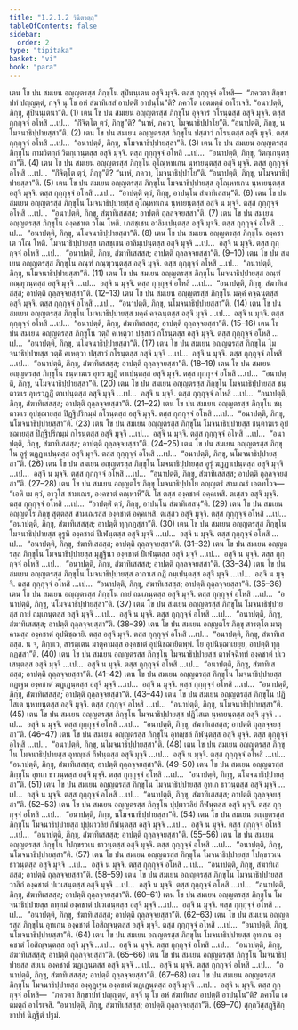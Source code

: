 ```yaml
---
title: "1.2.1.2 วินีตวตฺถุ"
tableOfContents: false
sidebar:
  order: 2
type: "tipitaka"
basket: "vi"
book: "para"
---
```



<DynamicBreadcrumb />

<Division number="263" book="para">

<Paragraph number="945" book="para">
เตน โข ปน สมเยน อญฺญตรสฺส ภิกฺขุโน สุปินนฺเตน อสุจิ มุจฺจิ. ตสฺส กุกฺกุจฺจํ อโหสิ—  “ภควตา สิกฺขาปทํ ปญฺญตฺตํ, กจฺจิ นุ โข อหํ สํฆาทิเสสํ อาปตฺติํ อาปนฺโน”ติ? ภควโต เอตมตฺถํ อาโรเจสิ. “อนาปตฺติ, ภิกฺขุ, สุปินนฺเตนา”ติ. (1)
</Paragraph>

<Paragraph number="946" book="para">
เตน โข ปน สมเยน อญฺญตรสฺส ภิกฺขุโน อุจฺจารํ กโรนฺตสฺส อสุจิ มุจฺจิ. ตสฺส กุกฺกุจฺจํ อโหสิ …เป…  “กิํจิตฺโต ตฺวํ, ภิกฺขู”ติ? “นาหํ, ภควา, โมจนาธิปฺปาโย”ติ. “อนาปตฺติ, ภิกฺขุ, นโมจนาธิปฺปายสฺสา”ติ. (2)
</Paragraph>

<Paragraph number="947" book="para">
เตน โข ปน สมเยน อญฺญตรสฺส ภิกฺขุโน ปสฺสาวํ กโรนฺตสฺส อสุจิ มุจฺจิ. ตสฺส กุกฺกุจฺจํ อโหสิ …เป…  “อนาปตฺติ, ภิกฺขุ, นโมจนาธิปฺปายสฺสา”ติ. (3)
</Paragraph>

<Paragraph number="948" book="para">
เตน โข ปน สมเยน อญฺญตรสฺส ภิกฺขุโน กามวิตกฺกํ วิตกฺเกนฺตสฺส อสุจิ มุจฺจิ. ตสฺส กุกฺกุจฺจํ อโหสิ …เป…  “อนาปตฺติ, ภิกฺขุ, วิตกฺเกนฺตสฺสา”ติ. (4)
</Paragraph>

<Paragraph number="949" book="para">
เตน โข ปน สมเยน อญฺญตรสฺส ภิกฺขุโน อุโณฺหทเกน นฺหายนฺตสฺส อสุจิ มุจฺจิ. ตสฺส กุกฺกุจฺจํ อโหสิ …เป…  “กิํจิตฺโต ตฺวํ, ภิกฺขู”ติ? “นาหํ, ภควา, โมจนาธิปฺปาโย”ติ. “อนาปตฺติ, ภิกฺขุ, นโมจนาธิปฺปายสฺสา”ติ. (5)
</Paragraph>

<Paragraph number="950" book="para">
เตน โข ปน สมเยน อญฺญตรสฺส ภิกฺขุโน โมจนาธิปฺปายสฺส อุโณฺหทเกน นฺหายนฺตสฺส อสุจิ มุจฺจิ. ตสฺส กุกฺกุจฺจํ อโหสิ …เป…  “อาปตฺติํ ตฺวํ, ภิกฺขุ, อาปนฺโน สํฆาทิเสสนฺ”ติ. (6)
</Paragraph>

<Paragraph number="951" book="para">
เตน โข ปน สมเยน อญฺญตรสฺส ภิกฺขุโน โมจนาธิปฺปายสฺส อุโณฺหทเกน นฺหายนฺตสฺส อสุจิ น มุจฺจิ. ตสฺส กุกฺกุจฺจํ อโหสิ …เป…  “อนาปตฺติ, ภิกฺขุ, สํฆาทิเสสสฺส; อาปตฺติ ถุลฺลจฺจยสฺสา”ติ. (7)
</Paragraph>

<Paragraph number="952" book="para">
เตน โข ปน สมเยน อญฺญตรสฺส ภิกฺขุโน องฺคชาเต วโณ โหติ. เภสชฺเชน อาลิมฺเปนฺตสฺส อสุจิ มุจฺจิ. ตสฺส กุกฺกุจฺจํ อโหสิ …เป…  “อนาปตฺติ, ภิกฺขุ, นโมจนาธิปฺปายสฺสา”ติ. (8)
</Paragraph>

<Paragraph number="953" book="para">
เตน โข ปน สมเยน อญฺญตรสฺส ภิกฺขุโน องฺคชาเต วโณ โหติ. โมจนาธิปฺปายสฺส เภสชฺเชน อาลิมฺเปนฺตสฺส อสุจิ มุจฺจิ …เป…  อสุจิ น มุจฺจิ. ตสฺส กุกฺกุจฺจํ อโหสิ …เป…  “อนาปตฺติ, ภิกฺขุ, สํฆาทิเสสสฺส; อาปตฺติ ถุลฺลจฺจยสฺสา”ติ. (9–10)
</Paragraph>

<Paragraph number="954" book="para">
เตน โข ปน สมเยน อญฺญตรสฺส ภิกฺขุโน อณฺฑํ กณฺฑุวนฺตสฺส อสุจิ มุจฺจิ. ตสฺส กุกฺกุจฺจํ อโหสิ …เป…  “อนาปตฺติ, ภิกฺขุ, นโมจนาธิปฺปายสฺสา”ติ. (11)
</Paragraph>

<Paragraph number="955" book="para">
เตน โข ปน สมเยน อญฺญตรสฺส ภิกฺขุโน โมจนาธิปฺปายสฺส อณฺฑํ กณฺฑุวนฺตสฺส อสุจิ มุจฺจิ …เป…  อสุจิ น มุจฺจิ. ตสฺส กุกฺกุจฺจํ อโหสิ …เป…  “อนาปตฺติ, ภิกฺขุ, สํฆาทิเสสสฺส; อาปตฺติ ถุลฺลจฺจยสฺสา”ติ. (12–13)
</Paragraph>

</Division>
<Division number="264" book="para">

<Paragraph number="956" book="para">
เตน โข ปน สมเยน อญฺญตรสฺส ภิกฺขุโน มคฺคํ คจฺฉนฺตสฺส อสุจิ มุจฺจิ. ตสฺส กุกฺกุจฺจํ อโหสิ …เป…  “อนาปตฺติ, ภิกฺขุ, นโมจนาธิปฺปายสฺสา”ติ. (14)
</Paragraph>

<Paragraph number="957" book="para">
เตน โข ปน สมเยน อญฺญตรสฺส ภิกฺขุโน โมจนาธิปฺปายสฺส มคฺคํ คจฺฉนฺตสฺส อสุจิ มุจฺจิ …เป…  อสุจิ น มุจฺจิ. ตสฺส กุกฺกุจฺจํ อโหสิ …เป…  “อนาปตฺติ, ภิกฺขุ, สํฆาทิเสสสฺส; อาปตฺติ ถุลฺลจฺจยสฺสา”ติ. (15–16)
</Paragraph>

<Paragraph number="958" book="para">
เตน โข ปน สมเยน อญฺญตรสฺส ภิกฺขุโน วตฺถิํ คเหตฺวา ปสฺสาวํ กโรนฺตสฺส อสุจิ มุจฺจิ. ตสฺส กุกฺกุจฺจํ อโหสิ …เป…  “อนาปตฺติ, ภิกฺขุ, นโมจนาธิปฺปายสฺสา”ติ. (17)
</Paragraph>

<Paragraph number="959" book="para">
เตน โข ปน สมเยน อญฺญตรสฺส ภิกฺขุโน โมจนาธิปฺปายสฺส วตฺถิํ คเหตฺวา ปสฺสาวํ กโรนฺตสฺส อสุจิ มุจฺจิ …เป…  อสุจิ น มุจฺจิ. ตสฺส กุกฺกุจฺจํ อโหสิ …เป…  “อนาปตฺติ, ภิกฺขุ, สํฆาทิเสสสฺส; อาปตฺติ ถุลฺลจฺจยสฺสา”ติ. (18–19)
</Paragraph>

<Paragraph number="960" book="para">
เตน โข ปน สมเยน อญฺญตรสฺส ภิกฺขุโน ชนฺตาฆเร อุทรวฏฺฏิํ ตาเปนฺตสฺส อสุจิ มุจฺจิ. ตสฺส กุกฺกุจฺจํ อโหสิ …เป…  “อนาปตฺติ, ภิกฺขุ, นโมจนาธิปฺปายสฺสา”ติ. (20)
</Paragraph>

<Paragraph number="961" book="para">
เตน โข ปน สมเยน อญฺญตรสฺส ภิกฺขุโน โมจนาธิปฺปายสฺส ชนฺตาฆเร อุทรวฏฺฏิํ ตาเปนฺตสฺส อสุจิ มุจฺจิ …เป…  อสุจิ น มุจฺจิ. ตสฺส กุกฺกุจฺจํ อโหสิ …เป…  “อนาปตฺติ, ภิกฺขุ, สํฆาทิเสสสฺส; อาปตฺติ ถุลฺลจฺจยสฺสา”ติ. (21–22)
</Paragraph>

<Paragraph number="962" book="para">
เตน โข ปน สมเยน อญฺญตรสฺส ภิกฺขุโน ชนฺตาฆเร อุปชฺฌายสฺส ปิฏฺฐิปริกมฺมํ กโรนฺตสฺส อสุจิ มุจฺจิ. ตสฺส กุกฺกุจฺจํ อโหสิ …เป…  “อนาปตฺติ, ภิกฺขุ, นโมจนาธิปฺปายสฺสา”ติ. (23)
</Paragraph>

<Paragraph number="963" book="para">
เตน โข ปน สมเยน อญฺญตรสฺส ภิกฺขุโน โมจนาธิปฺปายสฺส ชนฺตาฆเร อุปชฺฌายสฺส ปิฏฺฐิปริกมฺมํ กโรนฺตสฺส อสุจิ มุจฺจิ …เป…  อสุจิ น มุจฺจิ. ตสฺส กุกฺกุจฺจํ อโหสิ …เป…  “อนาปตฺติ, ภิกฺขุ, สํฆาทิเสสสฺส; อาปตฺติ ถุลฺลจฺจยสฺสา”ติ. (24–25)
</Paragraph>

</Division>
<Division number="265" book="para">

<Paragraph number="964" book="para">
เตน โข ปน สมเยน อญฺญตรสฺส ภิกฺขุโน อูรุํ ฆฏฺฏาเปนฺตสฺส อสุจิ มุจฺจิ. ตสฺส กุกฺกุจฺจํ อโหสิ …เป…  “อนาปตฺติ, ภิกฺขุ, นโมจนาธิปฺปายสฺสา”ติ. (26)
</Paragraph>

<Paragraph number="965" book="para">
เตน โข ปน สมเยน อญฺญตรสฺส ภิกฺขุโน โมจนาธิปฺปายสฺส อูรุํ ฆฏฺฏาเปนฺตสฺส อสุจิ มุจฺจิ …เป…  อสุจิ น มุจฺจิ. ตสฺส กุกฺกุจฺจํ อโหสิ …เป…  “อนาปตฺติ, ภิกฺขุ, สํฆาทิเสสสฺส; อาปตฺติ ถุลฺลจฺจยสฺสา”ติ. (27–28)
</Paragraph>

<Paragraph number="966" book="para">
เตน โข ปน สมเยน อญฺญตโร ภิกฺขุ โมจนาธิปฺปาโย อญฺญตรํ สามเณรํ เอตทโวจ—  “เอหิ เม ตฺวํ, อาวุโส สามเณร, องฺคชาตํ คณฺหาหี”ติ. โส ตสฺส องฺคชาตํ อคฺคเหสิ. ตเสฺสว อสุจิ มุจฺจิ. ตสฺส กุกฺกุจฺจํ อโหสิ …เป…  “อาปตฺติํ ตฺวํ, ภิกฺขุ, อาปนฺโน สํฆาทิเสสนฺ”ติ. (29)
</Paragraph>

<Paragraph number="967" book="para">
เตน โข ปน สมเยน อญฺญตโร ภิกฺขุ สุตฺตสฺส สามเณรสฺส องฺคชาตํ อคฺคเหสิ. ตเสฺสว อสุจิ มุจฺจิ. ตสฺส กุกฺกุจฺจํ อโหสิ …เป…  “อนาปตฺติ, ภิกฺขุ, สํฆาทิเสสสฺส; อาปตฺติ ทุกฺกฏสฺสา”ติ. (30)
</Paragraph>

</Division>
<Division number="266" book="para">

<Paragraph number="968" book="para">
เตน โข ปน สมเยน อญฺญตรสฺส ภิกฺขุโน โมจนาธิปฺปายสฺส อูรูหิ องฺคชาตํ ปีเฬนฺตสฺส อสุจิ มุจฺจิ …เป…  อสุจิ น มุจฺจิ. ตสฺส กุกฺกุจฺจํ อโหสิ …เป…  “อนาปตฺติ, ภิกฺขุ, สํฆาทิเสสสฺส; อาปตฺติ ถุลฺลจฺจยสฺสา”ติ. (31–32)
</Paragraph>

<Paragraph number="969" book="para">
เตน โข ปน สมเยน อญฺญตรสฺส ภิกฺขุโน โมจนาธิปฺปายสฺส มุฏฺฐินา องฺคชาตํ ปีเฬนฺตสฺส อสุจิ มุจฺจิ …เป…  อสุจิ น มุจฺจิ. ตสฺส กุกฺกุจฺจํ อโหสิ …เป…  “อนาปตฺติ, ภิกฺขุ, สํฆาทิเสสสฺส; อาปตฺติ ถุลฺลจฺจยสฺสา”ติ. (33–34)
</Paragraph>

<Paragraph number="970" book="para">
เตน โข ปน สมเยน อญฺญตรสฺส ภิกฺขุโน โมจนาธิปฺปายสฺส อากาเส กฏิํ กมฺเปนฺตสฺส อสุจิ มุจฺจิ …เป…  อสุจิ น มุจฺจิ. ตสฺส กุกฺกุจฺจํ อโหสิ …เป…  “อนาปตฺติ, ภิกฺขุ, สํฆาทิเสสสฺส; อาปตฺติ ถุลฺลจฺจยสฺสา”ติ. (35–36)
</Paragraph>

<Paragraph number="971" book="para">
เตน โข ปน สมเยน อญฺญตรสฺส ภิกฺขุโน กายํ ถมฺเภนฺตสฺส อสุจิ มุจฺจิ. ตสฺส กุกฺกุจฺจํ อโหสิ …เป…  “อนาปตฺติ, ภิกฺขุ, นโมจนาธิปฺปายสฺสา”ติ. (37)
</Paragraph>

<Paragraph number="972" book="para">
เตน โข ปน สมเยน อญฺญตรสฺส ภิกฺขุโน โมจนาธิปฺปายสฺส กายํ ถมฺเภนฺตสฺส อสุจิ มุจฺจิ …เป…  อสุจิ น มุจฺจิ. ตสฺส กุกฺกุจฺจํ อโหสิ …เป…  “อนาปตฺติ, ภิกฺขุ, สํฆาทิเสสสฺส; อาปตฺติ ถุลฺลจฺจยสฺสา”ติ. (38–39)
</Paragraph>

<Paragraph number="973" book="para">
เตน โข ปน สมเยน อญฺญตโร ภิกฺขุ สารตฺโต มาตุคามสฺส องฺคชาตํ อุปนิชฺฌายิ. ตสฺส อสุจิ มุจฺจิ. ตสฺส กุกฺกุจฺจํ อโหสิ …เป…  “อนาปตฺติ, ภิกฺขุ, สํฆาทิเสสสฺส. น จ, ภิกฺขเว, สารตฺเตน มาตุคามสฺส องฺคชาตํ อุปนิชฺฌายิตพฺพํ. โย อุปนิชฺฌาเยยฺย, อาปตฺติ ทุกฺกฏสฺสา”ติ. (40)
</Paragraph>

</Division>
<Division number="267" book="para">

<Paragraph number="974" book="para">
เตน โข ปน สมเยน อญฺญตรสฺส ภิกฺขุโน โมจนาธิปฺปายสฺส ตาฬจฺฉิทฺทํ องฺคชาตํ ปเวเสนฺตสฺส อสุจิ มุจฺจิ …เป…  อสุจิ น มุจฺจิ. ตสฺส กุกฺกุจฺจํ อโหสิ …เป…  “อนาปตฺติ, ภิกฺขุ, สํฆาทิเสสสฺส; อาปตฺติ ถุลฺลจฺจยสฺสา”ติ. (41–42)
</Paragraph>

<Paragraph number="975" book="para">
เตน โข ปน สมเยน อญฺญตรสฺส ภิกฺขุโน โมจนาธิปฺปายสฺส กฏฺเฐน องฺคชาตํ ฆฏฺเฏนฺตสฺส อสุจิ มุจฺจิ …เป…  อสุจิ น มุจฺจิ. ตสฺส กุกฺกุจฺจํ อโหสิ …เป…  “อนาปตฺติ, ภิกฺขุ, สํฆาทิเสสสฺส; อาปตฺติ ถุลฺลจฺจยสฺสา”ติ. (43–44)
</Paragraph>

<Paragraph number="976" book="para">
เตน โข ปน สมเยน อญฺญตรสฺส ภิกฺขุโน ปฏิโสเต นฺหายนฺตสฺส อสุจิ มุจฺจิ. ตสฺส กุกฺกุจฺจํ อโหสิ …เป…  “อนาปตฺติ, ภิกฺขุ, นโมจนาธิปฺปายสฺสา”ติ. (45)
</Paragraph>

<Paragraph number="977" book="para">
เตน โข ปน สมเยน อญฺญตรสฺส ภิกฺขุโน โมจนาธิปฺปายสฺส ปฏิโสเต นฺหายนฺตสฺส อสุจิ มุจฺจิ …เป…  อสุจิ น มุจฺจิ. ตสฺส กุกฺกุจฺจํ อโหสิ …เป…  “อนาปตฺติ, ภิกฺขุ, สํฆาทิเสสสฺส; อาปตฺติ ถุลฺลจฺจยสฺสา”ติ. (46–47)
</Paragraph>

<Paragraph number="978" book="para">
เตน โข ปน สมเยน อญฺญตรสฺส ภิกฺขุโน อุทญฺชลํ กีฬนฺตสฺส อสุจิ มุจฺจิ. ตสฺส กุกฺกุจฺจํ อโหสิ …เป…  “อนาปตฺติ, ภิกฺขุ, นโมจนาธิปฺปายสฺสา”ติ. (48)
</Paragraph>

<Paragraph number="979" book="para">
เตน โข ปน สมเยน อญฺญตรสฺส ภิกฺขุโน โมจนาธิปฺปายสฺส อุทญฺชลํ กีฬนฺตสฺส อสุจิ มุจฺจิ …เป…  อสุจิ น มุจฺจิ. ตสฺส กุกฺกุจฺจํ อโหสิ …เป…  “อนาปตฺติ, ภิกฺขุ, สํฆาทิเสสสฺส; อาปตฺติ ถุลฺลจฺจยสฺสา”ติ. (49–50)
</Paragraph>

<Paragraph number="980" book="para">
เตน โข ปน สมเยน อญฺญตรสฺส ภิกฺขุโน อุทเก ธาวนฺตสฺส อสุจิ มุจฺจิ. ตสฺส กุกฺกุจฺจํ อโหสิ …เป…  “อนาปตฺติ, ภิกฺขุ, นโมจนาธิปฺปายสฺสา”ติ. (51)
</Paragraph>

<Paragraph number="981" book="para">
เตน โข ปน สมเยน อญฺญตรสฺส ภิกฺขุโน โมจนาธิปฺปายสฺส อุทเก ธาวนฺตสฺส อสุจิ มุจฺจิ …เป…  อสุจิ น มุจฺจิ. ตสฺส กุกฺกุจฺจํ อโหสิ …เป…  “อนาปตฺติ, ภิกฺขุ, สํฆาทิเสสสฺส; อาปตฺติ ถุลฺลจฺจยสฺสา”ติ. (52–53)
</Paragraph>

<Paragraph number="982" book="para">
เตน โข ปน สมเยน อญฺญตรสฺส ภิกฺขุโน ปุปฺผาวลิยํ กีฬนฺตสฺส อสุจิ มุจฺจิ. ตสฺส กุกฺกุจฺจํ อโหสิ …เป…  “อนาปตฺติ, ภิกฺขุ, นโมจนาธิปฺปายสฺสา”ติ. (54)
</Paragraph>

<Paragraph number="983" book="para">
เตน โข ปน สมเยน อญฺญตรสฺส ภิกฺขุโน โมจนาธิปฺปายสฺส ปุปฺผาวลิยํ กีฬนฺตสฺส อสุจิ มุจฺจิ …เป…  อสุจิ น มุจฺจิ. ตสฺส กุกฺกุจฺจํ อโหสิ …เป…  “อนาปตฺติ, ภิกฺขุ, สํฆาทิเสสสฺส; อาปตฺติ ถุลฺลจฺจยสฺสา”ติ. (55–56)
</Paragraph>

</Division>
<Division number="268" book="para">

<Paragraph number="984" book="para">
เตน โข ปน สมเยน อญฺญตรสฺส ภิกฺขุโน โปกฺขรวเน ธาวนฺตสฺส อสุจิ มุจฺจิ. ตสฺส กุกฺกุจฺจํ อโหสิ …เป…  “อนาปตฺติ, ภิกฺขุ, นโมจนาธิปฺปายสฺสา”ติ. (57)
</Paragraph>

<Paragraph number="985" book="para">
เตน โข ปน สมเยน อญฺญตรสฺส ภิกฺขุโน โมจนาธิปฺปายสฺส โปกฺขรวเน ธาวนฺตสฺส อสุจิ มุจฺจิ …เป…  อสุจิ น มุจฺจิ. ตสฺส กุกฺกุจฺจํ อโหสิ …เป…  “อนาปตฺติ, ภิกฺขุ, สํฆาทิเสสสฺส; อาปตฺติ ถุลฺลจฺจยสฺสา”ติ. (58–59)
</Paragraph>

<Paragraph number="986" book="para">
เตน โข ปน สมเยน อญฺญตรสฺส ภิกฺขุโน โมจนาธิปฺปายสฺส วาลิกํ องฺคชาตํ ปเวเสนฺตสฺส อสุจิ มุจฺจิ …เป…  อสุจิ น มุจฺจิ. ตสฺส กุกฺกุจฺจํ อโหสิ …เป…  “อนาปตฺติ, ภิกฺขุ, สํฆาทิเสสสฺส; อาปตฺติ ถุลฺลจฺจยสฺสา”ติ. (60–61)
</Paragraph>

<Paragraph number="987" book="para">
เตน โข ปน สมเยน อญฺญตรสฺส ภิกฺขุโน โมจนาธิปฺปายสฺส กทฺทมํ องฺคชาตํ ปเวเสนฺตสฺส อสุจิ มุจฺจิ …เป…  อสุจิ น มุจฺจิ. ตสฺส กุกฺกุจฺจํ อโหสิ …เป…  “อนาปตฺติ, ภิกฺขุ, สํฆาทิเสสสฺส; อาปตฺติ ถุลฺลจฺจยสฺสา”ติ. (62–63)
</Paragraph>

<Paragraph number="988" book="para">
เตน โข ปน สมเยน อญฺญตรสฺส ภิกฺขุโน อุทเกน องฺคชาตํ โอสิญฺจนฺตสฺส อสุจิ มุจฺจิ. ตสฺส กุกฺกุจฺจํ อโหสิ …เป…  “อนาปตฺติ, ภิกฺขุ, นโมจนาธิปฺปายสฺสา”ติ. (64)
</Paragraph>

<Paragraph number="989" book="para">
เตน โข ปน สมเยน อญฺญตรสฺส ภิกฺขุโน โมจนาธิปฺปายสฺส อุทเกน องฺคชาตํ โอสิญฺจนฺตสฺส อสุจิ มุจฺจิ …เป…  อสุจิ น มุจฺจิ. ตสฺส กุกฺกุจฺจํ อโหสิ …เป…  “อนาปตฺติ, ภิกฺขุ, สํฆาทิเสสสฺส; อาปตฺติ ถุลฺลจฺจยสฺสา”ติ. (65–66)
</Paragraph>

<Paragraph number="990" book="para">
เตน โข ปน สมเยน อญฺญตรสฺส ภิกฺขุโน โมจนาธิปฺปายสฺส สยเน องฺคชาตํ ฆฏฺเฏนฺตสฺส อสุจิ มุจฺจิ …เป…  อสุจิ น มุจฺจิ. ตสฺส กุกฺกุจฺจํ อโหสิ …เป…  “อนาปตฺติ, ภิกฺขุ, สํฆาทิเสสสฺส; อาปตฺติ ถุลฺลจฺจยสฺสา”ติ. (67–68)
</Paragraph>

<Paragraph number="991" book="para">
เตน โข ปน สมเยน อญฺญตรสฺส ภิกฺขุโน โมจนาธิปฺปายสฺส องฺคุฏฺเฐน องฺคชาตํ ฆฏฺเฏนฺตสฺส อสุจิ มุจฺจิ …เป…  อสุจิ น มุจฺจิ. ตสฺส กุกฺกุจฺจํ อโหสิ—  “ภควตา สิกฺขาปทํ ปญฺญตฺตํ, กจฺจิ นุ โข อหํ สํฆาทิเสสํ อาปตฺติํ อาปนฺโน”ติ? ภควโต เอตมตฺถํ อาโรเจสิ. “อนาปตฺติ, ภิกฺขุ, สํฆาทิเสสสฺส; อาปตฺติ ถุลฺลจฺจยสฺสา”ติ. (69–70)

</Paragraph>
</Division>

<Paragraph number="992" type="center" book="para">
สุกฺกวิสฺสฏฺฐิสิกฺขาปทํ นิฏฺฐิตํ ปฐมํ.
</Paragraph>